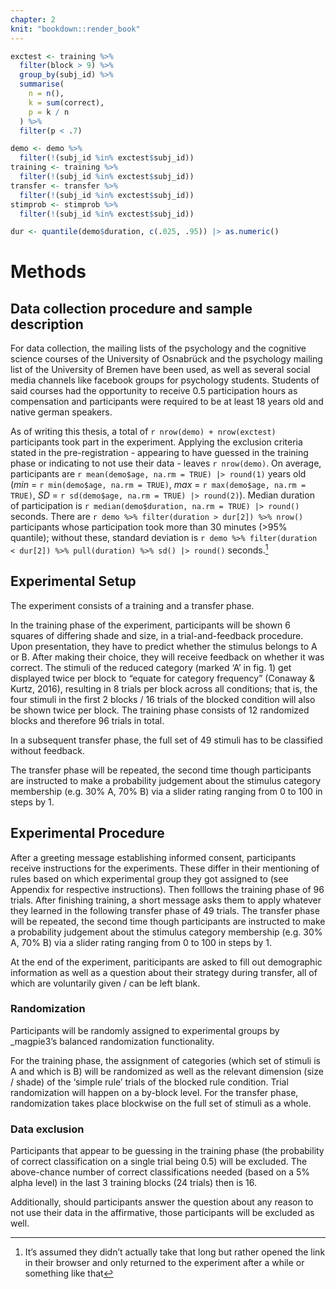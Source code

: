 ```yaml
---
chapter: 2
knit: "bookdown::render_book"
---
```


```r
exctest <- training %>% 
  filter(block > 9) %>% 
  group_by(subj_id) %>% 
  summarise(
    n = n(),
    k = sum(correct),
    p = k / n
  ) %>% 
  filter(p < .7)

demo <- demo %>% 
  filter(!(subj_id %in% exctest$subj_id))
training <- training %>% 
  filter(!(subj_id %in% exctest$subj_id))
transfer <- transfer %>% 
  filter(!(subj_id %in% exctest$subj_id))
stimprob <- stimprob %>% 
  filter(!(subj_id %in% exctest$subj_id))

dur <- quantile(demo$duration, c(.025, .95)) |> as.numeric()
```

# Methods {#ch:methods}

## Data collection procedure and sample description

For data collection, the mailing lists of the psychology and the cognitive science courses of the University of Osnabrück and the psychology mailing list of the University of Bremen have been used, as well as several social media channels like facebook groups for psychology students. Students of said courses had the opportunity to receive 0.5 participation hours as compensation and participants were required to be at least 18 years old and native german speakers. 

As of writing this thesis, a total of `r nrow(demo) + nrow(exctest)` participants took part in the experiment. Applying the exclusion criteria stated in the pre-registration - appearing to have guessed in the training phase or indicating to not use their data - leaves `r nrow(demo)`. On average, participants are `r mean(demo$age, na.rm = TRUE) |> round(1)` years old (_min_ = `r min(demo$age, na.rm = TRUE)`, _max_ = `r max(demo$age, na.rm = TRUE)`, _SD_ = `r sd(demo$age, na.rm = TRUE) |> round(2)`). Median duration of participation is `r median(demo$duration, na.rm = TRUE) |> round()` seconds. There are `r demo %>% filter(duration > dur[2]) %>% nrow()` participants whose participation took more than 30 minutes (>95% quantile); without these, standard deviation is `r demo %>% filter(duration < dur[2]) %>% pull(duration) %>% sd() |> round()` seconds.^[It's assumed they didn't actually take that long but rather opened the link in their browser and only returned to the experiment after a while or something like that]


## Experimental Setup

The experiment consists of a training and a transfer phase. 

In the training phase of the experiment, participants will be shown 6 squares of differing shade and size, in a trial-and-feedback procedure. Upon presentation, they have to predict whether the stimulus belongs to A or B. After making their choice, they will receive feedback on whether it was correct. The stimuli of the reduced category (marked ‘A’ in fig. 1) get displayed twice per block to "equate for category frequency" (Conaway & Kurtz, 2016), resulting in 8 trials per block across all conditions; that is, the four stimuli in the first 2 blocks / 16 trials of the blocked condition will also be shown twice per block. The training phase consists of 12 randomized blocks and therefore 96 trials in total.

In a subsequent transfer phase, the full set of 49 stimuli has to be classified without feedback.

The transfer phase will be repeated, the second time though participants are instructed to make a probability judgement about the stimulus category membership (e.g. 30% A, 70% B) via a slider rating ranging from 0 to 100 in steps by 1.


## Experimental Procedure

After a greeting message establishing informed consent, participants receive instructions for the experiments. These differ in their mentioning of rules based on which experimental group they got assigned to (see Appendix for respective instructions). Then folllows the training phase of 96 trials. After finishing training, a short message asks them to apply whatever they learned in the following transfer phase of 49 trials. The transfer phase will be repeated, the second time though participants are instructed to make a probability judgement about the stimulus category membership (e.g. 30% A, 70% B) via a slider rating ranging from 0 to 100 in steps by 1.

At the end of the experiment, pariticipants are asked to fill out demographic information as well as a question about their strategy during transfer, all of which are voluntarily given / can be left blank.

### Randomization

Participants will be randomly assigned to experimental groups by _magpie3's balanced randomization functionality.

For the training phase, the assignment of categories (which set of stimuli is A and which is B) will be randomized as well as the relevant dimension (size / shade) of the ‘simple rule’ trials of the blocked rule condition. Trial randomization will happen on a by-block level. For the transfer phase, randomization takes place blockwise on the full set of stimuli as a whole.

### Data exclusion

Participants that appear to be guessing in the training phase (the probability of correct classification on a single trial being 0.5) will be excluded. The above-chance number of correct classifications needed (based on a 5% alpha level) in the last 3 training blocks (24 trials) then is 16.

Additionally, should participants answer the question about any reason to not use their data in the affirmative, those participants will be excluded as well.